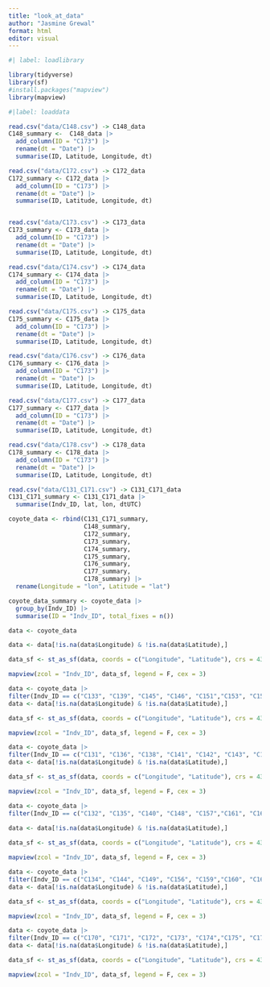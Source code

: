 ```yaml
---
title: "look_at_data"
author: "Jasmine Grewal"
format: html
editor: visual
---
```


```r
#| label: loadlibrary

library(tidyverse)
library(sf)
#install.packages("mapview")
library(mapview)
```

```r
#|label: loaddata

read.csv("data/C148.csv") -> C148_data
C148_summary <-  C148_data |>
  add_column(ID = "C173") |>
  rename(dt = "Date") |>
  summarise(ID, Latitude, Longitude, dt)

read.csv("data/C172.csv") -> C172_data
C172_summary <- C172_data |>
  add_column(ID = "C173") |>
  rename(dt = "Date") |>
  summarise(ID, Latitude, Longitude, dt)


read.csv("data/C173.csv") -> C173_data
C173_summary <- C173_data |>
  add_column(ID = "C173") |>
  rename(dt = "Date") |>
  summarise(ID, Latitude, Longitude, dt)

read.csv("data/C174.csv") -> C174_data
C174_summary <- C174_data |>
  add_column(ID = "C173") |>
  rename(dt = "Date") |>
  summarise(ID, Latitude, Longitude, dt)

read.csv("data/C175.csv") -> C175_data
C175_summary <- C175_data |>
  add_column(ID = "C173") |>
  rename(dt = "Date") |>
  summarise(ID, Latitude, Longitude, dt)

read.csv("data/C176.csv") -> C176_data
C176_summary <- C176_data |>
  add_column(ID = "C173") |>
  rename(dt = "Date") |>
  summarise(ID, Latitude, Longitude, dt)

read.csv("data/C177.csv") -> C177_data
C177_summary <- C177_data |>
  add_column(ID = "C173") |>
  rename(dt = "Date") |>
  summarise(ID, Latitude, Longitude, dt)

read.csv("data/C178.csv") -> C178_data
C178_summary <- C178_data |>
  add_column(ID = "C173") |>
  rename(dt = "Date") |>
  summarise(ID, Latitude, Longitude, dt)

read.csv("data/C131_C171.csv") -> C131_C171_data
C131_C171_summary <- C131_C171_data |>
  summarise(Indv_ID, lat, lon, dtUTC)
```

```r
coyote_data <- rbind(C131_C171_summary,
                     C148_summary,
                     C172_summary,
                     C173_summary,
                     C174_summary,
                     C175_summary,
                     C176_summary,
                     C177_summary,
                     C178_summary) |>
  rename(Longitude = "lon", Latitude = "lat")

coyote_data_summary <- coyote_data |>
  group_by(Indv_ID) |>
  summarise(ID = "Indv_ID", total_fixes = n())

```

```r
data <- coyote_data 

data <- data[!is.na(data$Longitude) & !is.na(data$Latitude),]

data_sf <- st_as_sf(data, coords = c("Longitude", "Latitude"), crs = 4326)

mapview(zcol = "Indv_ID", data_sf, legend = F, cex = 3)
```

```r
data <- coyote_data |>
filter(Indv_ID == c("C133", "C139", "C145", "C146", "C151","C153", "C154", "C155", "C156", "C158", "C164", "C176"))
data <- data[!is.na(data$Longitude) & !is.na(data$Latitude),]

data_sf <- st_as_sf(data, coords = c("Longitude", "Latitude"), crs = 4326)

mapview(zcol = "Indv_ID", data_sf, legend = F, cex = 3)
```

```r
data <- coyote_data |>
filter(Indv_ID == c("C131", "C136", "C138", "C141", "C142", "C143", "C147", "C163", "C166",  "C168", "C174"))
data <- data[!is.na(data$Longitude) & !is.na(data$Latitude),]

data_sf <- st_as_sf(data, coords = c("Longitude", "Latitude"), crs = 4326)

mapview(zcol = "Indv_ID", data_sf, legend = F, cex = 3)
```

```r
data <- coyote_data |>
filter(Indv_ID == c("C132", "C135", "C140", "C148", "C157","C161", "C162", "C169", "C171", "C173", "C177", "C178"))
  
data <- data[!is.na(data$Longitude) & !is.na(data$Latitude),]

data_sf <- st_as_sf(data, coords = c("Longitude", "Latitude"), crs = 4326)

mapview(zcol = "Indv_ID", data_sf, legend = F, cex = 3)
```

```r
data <- coyote_data |>
filter(Indv_ID == c("C134", "C144", "C149", "C156", "C159","C160", "C165", "C167", "C170", "C172", "C175"))
data <- data[!is.na(data$Longitude) & !is.na(data$Latitude),]

data_sf <- st_as_sf(data, coords = c("Longitude", "Latitude"), crs = 4326)

mapview(zcol = "Indv_ID", data_sf, legend = F, cex = 3)
```

```r
data <- coyote_data |>
filter(Indv_ID == c("C170", "C171", "C172", "C173", "C174","C175", "C176", "C177"))
data <- data[!is.na(data$Longitude) & !is.na(data$Latitude),]

data_sf <- st_as_sf(data, coords = c("Longitude", "Latitude"), crs = 4326)

mapview(zcol = "Indv_ID", data_sf, legend = F, cex = 3)
```
